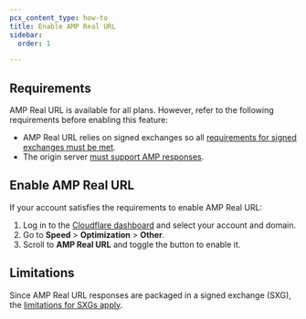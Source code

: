 ```yaml
---
pcx_content_type: how-to
title: Enable AMP Real URL
sidebar:
  order: 1

---
```


## Requirements

AMP Real URL is available for all plans. However, refer to the following requirements before enabling this feature:

* AMP Real URL relies on signed exchanges so all [requirements for signed exchanges must be met](/speed/optimization/other/signed-exchanges/enable-signed-exchange/).
* The origin server [must support AMP responses](https://amp.dev/about/how-amp-works/).

## Enable AMP Real URL

If your account satisfies the requirements to enable AMP Real URL:

1. Log in to the [Cloudflare dashboard](https://dash.cloudflare.com/) and select your account and domain.
2. Go to **Speed** > **Optimization** > **Other**.
3. Scroll to **AMP Real URL** and toggle the button to enable it.

## Limitations

Since AMP Real URL responses are packaged in a signed exchange (SXG), the [limitations for SXGs apply](/speed/optimization/other/signed-exchanges/signed-exchanges-caveats/).
